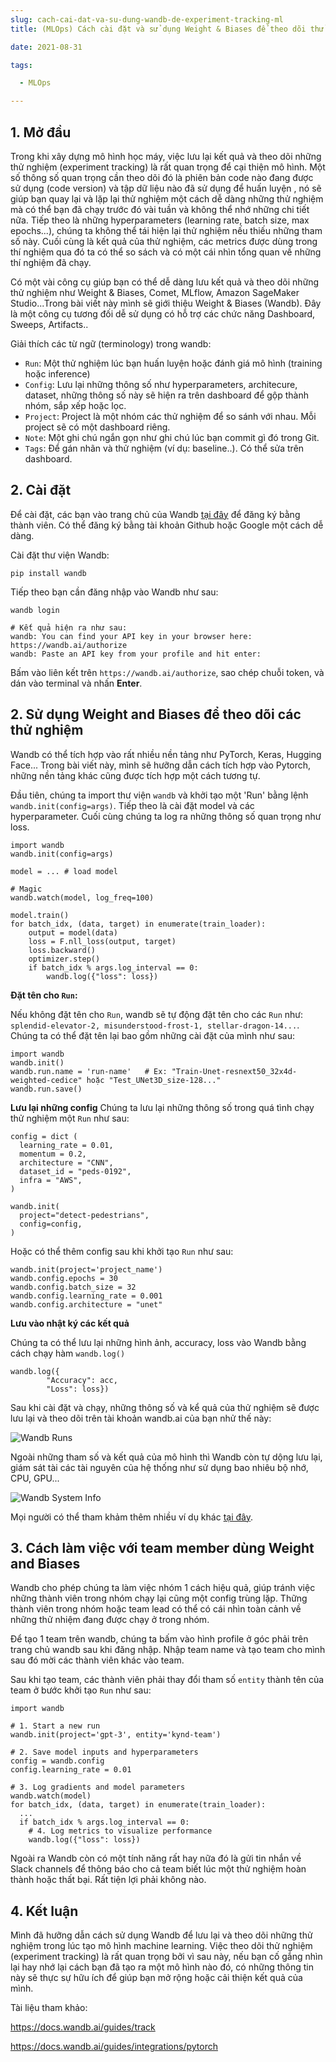```yaml
--- 
slug: cach-cai-dat-va-su-dung-wandb-de-experiment-tracking-ml
title: (MLOps) Cách cài đặt và sử dụng Weight & Biases để theo dõi thử nghiệm, experiment tracking trong Machine Learning 

date: 2021-08-31 

tags: 

  - MLOps 

--- 
```


## 1. Mở đầu

Trong khi xây dựng mô hình học máy, việc lưu lại kết quả và theo dõi những thử nghiệm (experiment tracking) là rất quan trọng để cại thiện mô hình. Một số thông số quan trọng cần theo dõi đó là phiên bản code nào đang được sử dụng (code version) và tập dữ liệu nào đã sử dụng để huấn luyện , nó sẽ giúp bạn quay lại và lặp lại thử nghiệm một cách dễ dàng những thử nghiệm mà có thể bạn đã chạy trước đó vài tuần và không thể nhớ những chi tiết nữa. Tiếp theo là những hyperparameters (learning rate, batch size, max epochs...), chúng ta không thể tái hiện lại thử nghiệm nếu thiếu những tham số này. Cuối cùng là kết quả của thử nghiệm, các metrics được dùng trong thí nghiệm qua đó ta có thể so sách và có một cái nhìn tổng quan về những thí nghiệm đã chạy.

Có một vài công cụ giúp bạn có thể dễ dàng lưu kết quả và theo dõi những thử nghiệm như Weight & Biases, Comet, MLflow, Amazon SageMaker Studio...Trong bài viết này mình sẽ giới thiệu Weight & Biases (Wandb). Đây là một công cụ tương đối dễ sử dụng có hỗ trợ các chức năng Dashboard, Sweeps, Artifacts..

Giải thích các từ ngữ (terminology) trong wandb:
* `Run`: Một thử nghiệm lúc bạn huấn luyện hoặc đánh giá mô hình (training hoặc inference)
* `Config`: Lưu lại những thông số như hyperparameters, architecure, dataset, những thông số này sẽ hiện ra trên dashboard để gộp thành nhóm, sắp xếp hoặc lọc. 
* `Project`: Project là một nhóm các thử nghiệm để so sánh với nhau. Mỗi project sẽ có một dashboard riêng.
* `Note`: Một ghi chú ngắn gọn như ghi chú lúc bạn commit gì đó trong Git.
* `Tags`: Để gán nhãn và thử nghiệm (ví dụ: baseline..). Có thể sửa trên dashboard.


## 2. Cài đặt
Để cài đặt, các bạn vào trang chủ của Wandb [tại đây](https://wandb.ai/site) để đăng ký bằng thành viên. Có thể đăng ký bằng tài khoản Github hoặc Google một cách dễ dàng.

Cài đặt thư viện Wandb:
```
pip install wandb
```

Tiếp theo bạn cần đăng nhập vào Wandb như sau:
```
wandb login

# Kết quả hiện ra như sau:
wandb: You can find your API key in your browser here: https://wandb.ai/authorize
wandb: Paste an API key from your profile and hit enter:
```

Bấm vào liên kết trên  `https://wandb.ai/authorize`, sao chép chuỗi token, và dán vào terminal và nhấn **Enter**. 

## 2. Sử dụng Weight and Biases để theo dõi các thử nghiệm

Wandb có thể tích hợp vào rất nhiều nền tảng như PyTorch, Keras, Hugging Face... Trong bài viết này, mình sẽ hưỡng dẫn cách tích hợp vào Pytorch, những nền tảng khác cũng được tích hợp một cách tương tự.

Đầu tiên, chúng ta import thư viện `wandb` và khởi tạo một 'Run' bằng lệnh `wandb.init(config=args)`.
Tiếp theo là cài đặt model và các hyperparameter. 
Cuối cùng chúng ta log ra những thông số quan trọng như loss.

```
import wandb
wandb.init(config=args)

model = ... # load model 

# Magic
wandb.watch(model, log_freq=100)

model.train()
for batch_idx, (data, target) in enumerate(train_loader):
    output = model(data)
    loss = F.nll_loss(output, target)
    loss.backward()
    optimizer.step()
    if batch_idx % args.log_interval == 0:
        wandb.log({"loss": loss})
```

**Đặt tên cho  `Run`:**

Nếu không đặt tên cho `Run`, wandb sẽ tự động đặt tên cho các `Run` như: `splendid-elevator-2, misunderstood-frost-1, stellar-dragon-14...`. Chúng ta có thể đặt tên lại bao gồm những cài đặt của mình như sau:

```
import wandb
wandb.init()
wandb.run.name = 'run-name'   # Ex: "Train-Unet-resnext50_32x4d-weighted-cedice" hoặc "Test_UNet3D_size-128..."
wandb.run.save()
```

**Lưu lại những config**
Chúng ta lưu lại những thông số trong quá tình chạy thử nghiệm một `Run` như sau:

```
config = dict (
  learning_rate = 0.01,
  momentum = 0.2,
  architecture = "CNN",
  dataset_id = "peds-0192",
  infra = "AWS",
)

wandb.init(
  project="detect-pedestrians",
  config=config,
)
```

Hoặc có thể thêm config sau khi khởi tạo `Run` như sau:
```
wandb.init(project='project_name')
wandb.config.epochs = 30
wandb.config.batch_size = 32
wandb.config.learning_rate = 0.001
wandb.config.architecture = "unet"
```


**Lưu vào nhật ký các kết quả**

Chúng ta có thể lưu lại những hình ảnh, accuracy, loss vào Wandb bằng cách chạy hàm `wandb.log()`

```
wandb.log({
        "Accuracy": acc,
        "Loss": loss})
```

Sau khi cài đặt và chạy, những thông số và kể quả của thử nghiệm sẽ được lưu lại và theo dõi trên tài khoản wandb.ai của bạn nhử thế này: 

![Wandb Runs](./wandb_2.png)


Ngoài những tham số và kết quả của mô hình thì Wandb còn tự dộng lưu lại, giám sát tài các tài nguyên của hệ thống như sử dụng bao nhiêu bộ nhớ, CPU, GPU...

![Wandb System Info](./wandb_3.png)


Mọi người có thể tham khảm thêm nhiều ví dụ khác [tại đây](https://github.com/wandb/examples).

## 3. Cách làm việc với team member dùng Weight and Biases
Wandb cho phép chúng ta làm việc nhóm 1 cách hiệu quả, giúp tránh việc những thành viên trong nhóm chạy lại cũng một config trùng lặp. Thững thành viên trong nhóm hoặc team lead có thể có cái nhìn toàn cảnh về những thử nhiệm đang được chạy ở trong nhóm.

Để tạo 1 team trên wandb, chúng ta bấm vào hình profile ở góc phải trên trang chủ wandb sau khi đăng nhập. Nhập team name và tạo team cho mình sau đó mời các thành viên khác vào team. 

Sau khi tạo team, các thành viên phải thay đổi tham số `entity` thành tên của team ở bước khởi tạo `Run` như sau: 

```{4}
import wandb

# 1. Start a new run
wandb.init(project='gpt-3', entity='kynd-team')

# 2. Save model inputs and hyperparameters
config = wandb.config
config.learning_rate = 0.01

# 3. Log gradients and model parameters
wandb.watch(model)
for batch_idx, (data, target) in enumerate(train_loader):
  ...
  if batch_idx % args.log_interval == 0:
    # 4. Log metrics to visualize performance
    wandb.log({"loss": loss})
```

Ngoài ra Wandb còn có một tính năng rất hay nữa đó là gửi tin nhắn về Slack channels để thông báo cho cả team biết lúc một thử nghiệm hoàn thành hoặc thất bại. Rất tiện lợi phải không nào.


## 4. Kết luận

Mình đã hưỡng dẫn cách sử dụng Wandb để lưu lại và theo dõi những thử nghiệm trong lúc tạo mô hình machine learning. Việc theo dõi thử nghiệm (experiment tracking) là rất quan trọng bởi vì sau này, nếu bạn cố gắng nhìn lại hay nhớ lại cách bạn đã tạo ra một mô hình nào đó, có những thông tin này sẽ thực sự hữu ích để giúp bạn mở rộng hoặc cải thiện kết quả của mình.


Tài liệu tham khảo: 

https://docs.wandb.ai/guides/track


https://docs.wandb.ai/guides/integrations/pytorch



